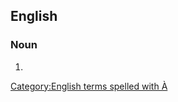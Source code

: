 {{also|pieds-a-terre}}

==English==

===Noun===
{{head|en|noun plural form}}

# {{plural of|pied-à-terre|lang=en}}

[[Category:English terms spelled with À]]